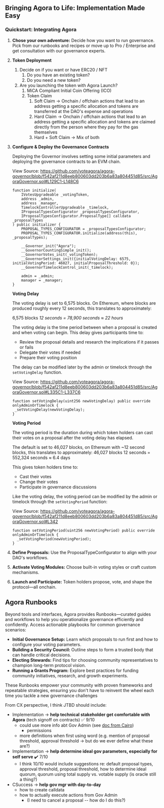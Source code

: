 ## Bringing Agora to Life: Implementation Made Easy

### Quickstart: Integrating Agora

1. **Chose your own adventure:** Decide how you want to run governance. Pick from our runbooks and recipes or move up to Pro / Enterprise and get consultation with our governance experts.
2. **Token Deployment**
   1. Decide on if you want or have ERC20 / NFT
      1. Do you have an existing token?
      2. Do you need a new token?
   2. Are you launching the token with Agora Launch?
      1. MiCA Compliant Initial Coin Offering (ICO)
      2. Token Claim
         1. Soft Claim → Onchain / offchain actions that lead to an address getting a specific allocation and tokens are transferred at the DAO's expense and operations
         2. Hard Claim → Onchain / offchain actions that lead to an address getting a specific allocation and tokens are claimed directly from the person where they pay for the gas themselves
         3. Hard + Soft Claim → Mix of both
3. **Configure & Deploy the Governance Contracts**

   Deploying the Governor involves setting some initial parameters and deploying the governance contracts to an EVM chain.

   View Source: https://github.com/voteagora/agora-governor/blob/f542af211d8eeb800603dd203b6a83a804451d85/src/AgoraGovernor.sol#L129C1-L148C6

   ```solidity
   function initialize(
       IVotesUpgradeable _votingToken,
       address _admin,
       address _manager,
       TimelockControllerUpgradeable _timelock,
       IProposalTypesConfigurator _proposalTypesConfigurator,
       IProposalTypesConfigurator.ProposalType[] calldata _proposalTypes
   ) public initializer {
       PROPOSAL_TYPES_CONFIGURATOR = _proposalTypesConfigurator;
       PROPOSAL_TYPES_CONFIGURATOR.initialize(address(this), _proposalTypes);

       __Governor_init("Agora");
       __GovernorCountingSimple_init();
       __GovernorVotes_init(_votingToken);
       __GovernorSettings_init({initialVotingDelay: 6575, initialVotingPeriod: 46027, initialProposalThreshold: 0});
       __GovernorTimelockControl_init(_timelock);

       admin = _admin;
       manager = _manager;
   }
   ```

   **Voting Delay**

   The voting delay is set to 6,575 blocks. On Ethereum, where blocks are produced roughly every 12 seconds, this translates to approximately:

   6,575 blocks _12 seconds = 78,900 seconds ≈ 22 hours_

   The voting delay is the time period between when a proposal is created and when voting can begin. This delay gives participants time to:

   - Review the proposal details and research the implications if it passes or fails
   - Delegate their votes if needed
   - Prepare their voting position

   The delay can be modified later by the admin or timelock through the `setVotingDelay` function.

   View Source: https://github.com/voteagora/agora-governor/blob/f542af211d8eeb800603dd203b6a83a804451d85/src/AgoraGovernor.sol#L335C1-L337C6

   ```solidity
   function setVotingDelay(uint256 newVotingDelay) public override onlyAdminOrTimelock {
   	_setVotingDelay(newVotingDelay);
   }
   ```

   **Voting Period**

   The voting period is the duration during which token holders can cast their votes on a proposal after the voting delay has elapsed.

   The default is set to 46,027 blocks, on Ethereum with ~12 second blocks, this translates to approximately: 46,027 blocks 12 seconds = 552,324 seconds ≈ 6.4 days

   This gives token holders time to:

   - Cast their votes
   - Change their votes
   - Participate in governance discussions

   Like the voting delay, the voting period can be modified by the admin or timelock through the `setVotingPeriod` function:

   View Source: https://github.com/voteagora/agora-governor/blob/f542af211d8eeb800603dd203b6a83a804451d85/src/AgoraGovernor.sol#L342

   ```solidity
   function setVotingPeriod(uint256 newVotingPeriod) public override onlyAdminOrTimelock {
     _setVotingPeriod(newVotingPeriod);
   }
   ```

4. **Define Proposals:** Use the ProposalTypeConfigurator to align with your DAO's workflows.
5. **Activate Voting Modules:** Choose built-in voting styles or craft custom mechanisms.
6. **Launch and Participate:** Token holders propose, vote, and shape the protocol—all onchain.

## Agora Runbooks

Beyond tools and interfaces, Agora provides Runbooks—curated guides and workflows to help you operationalize governance efficiently and confidently. Access actionable playbooks for common governance scenarios:

- **Initial Governance Setup:** Learn which proposals to run first and how to configure your voting parameters.
- **Building a Security Council:** Outline steps to form a trusted body that can handle critical decisions.
- **Electing Stewards:** Find tips for choosing community representatives to champion long-term protocol vision.
- **Running a Grants Program:** Explore best practices for funding community initiatives, research, and growth experiments.

These Runbooks empower your community with proven frameworks and repeatable strategies, ensuring you don't have to reinvent the wheel each time you tackle a new governance challenges

From CX perspective, I think JTBD should include:

- Implementation -> **help technical stakeholder get comfortable with Agora** (tech signoff on contracts) ✅ 9/10
  - could use more info abt Gov Admin (see [doc from Cairo](https://www.notion.so/273e8a366c174cba86da35e4cc7471af?pvs=21))
    - permissions
  - more definitions when first using word (e.g. mention of proposal threshold, approval threshold -> but do we ever define what these are?)
- Implementation -> **help determine ideal gov parameters, especially for self serve** ✔️ 7/10
  - I think 10/10 would include suggestions re: default proposal types, approval threshold, proposal threshold, how to determine ideal quorum, quorum using total supply vs. votable supply (is oracle still a thing?)
- CSuccess -> **help gov mgr with day-to-day**
  - how to create calldata
  - how to actually execute actions from Gov Admin
    - (I need to cancel a proposal -- how do I do this?)

